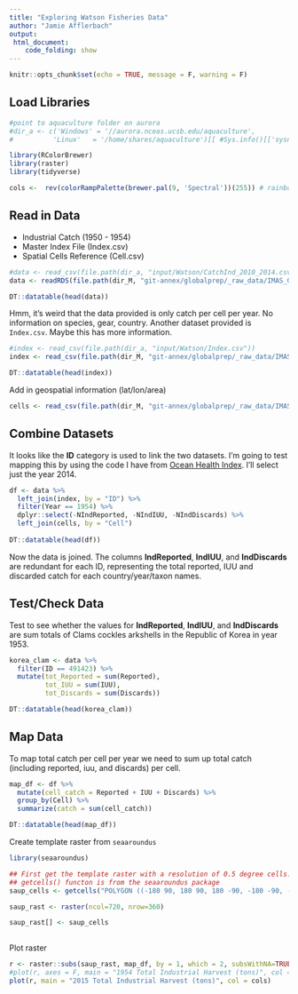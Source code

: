 ```yaml
---
title: "Exploring Watson Fisheries Data"
author: "Jamie Afflerbach"
output:
 html_document:
    code_folding: show
---
```


```r
knitr::opts_chunk$set(echo = TRUE, message = F, warning = F)
```

## Load Libraries
```r
#point to aquaculture folder on aurora
#dir_a <- c('Windows' = '//aurora.nceas.ucsb.edu/aquaculture',
#          'Linux'   = '/home/shares/aquaculture')[[ #Sys.info()[['sysname']] ]]

library(RColorBrewer)
library(raster)
library(tidyverse)

cols <-  rev(colorRampPalette(brewer.pal(9, 'Spectral'))(255)) # rainbow color scheme
```

## Read in Data

* Industrial Catch (1950 - 1954)
* Master Index File (Index.csv)
* Spatial Cells Reference (Cell.csv)

```r
#data <- read_csv(file.path(dir_a, "input/Watson/CatchInd_2010_2014.csv"))
data <- readRDS(file.path(dir_M, "git-annex/globalprep/_raw_data/IMAS_GlobalFisheriesLandings/d2018/CatchInd_1950_1954.rds"))

DT::datatable(head(data))
```

Hmm, it's weird that the data provided is only catch per cell per year. No information on species, gear, country. Another dataset provided is `Index.csv`. Maybe this has more information.

```r
#index <- read_csv(file.path(dir_a, "input/Watson/Index.csv"))
index <- read_csv(file.path(dir_M, "git-annex/globalprep/_raw_data/IMAS_GlobalFisheriesLandings/d2018/Index.csv"))

DT::datatable(head(index))
```

Add in geospatial information (lat/lon/area)

```r

cells <- read_csv(file.path(dir_M, "git-annex/globalprep/_raw_data/IMAS_GlobalFisheriesLandings/d2018/Cells.csv"))

```


## Combine Datasets

It looks like the **ID** category is used to link the two datasets. I'm going to test mapping this by using the code I have from [Ocean Health Index](https://mazu.nceas.ucsb.edu/rstudio/files/github/ohiprep_v2018/globalprep/prs_fish/v2017/fishing_pressure_layers.html). I'll select just the year 2014.

```r
df <- data %>%
  left_join(index, by = "ID") %>%
  filter(Year == 1954) %>%
  dplyr::select(-NIndReported, -NIndIUU, -NIndDiscards) %>% 
  left_join(cells, by = "Cell")
  
DT::datatable(head(df))
```

Now the data is joined. The columns **IndReported**, **IndIUU**, and **IndDiscards** are redundant for each ID, representing the total reported, IUU and discarded catch for each country/year/taxon names.


## Test/Check Data

Test to see whether the values for **IndReported**, **IndIUU**, and **IndDiscards** are sum totals of Clams cockles arkshells in the Republic of Korea in year 1953.
```r
korea_clam <- data %>% 
  filter(ID == 491423) %>% 
  mutate(tot_Reported = sum(Reported),
         tot_IUU = sum(IUU),
         tot_Discards = sum(Discards))

DT::datatable(head(korea_clam))
```

## Map Data

To map total catch per cell per year we need to sum up total catch (including reported, iuu, and discards) per cell.

```r

map_df <- df %>%
  mutate(cell_catch = Reported + IUU + Discards) %>%
  group_by(Cell) %>%
  summarize(catch = sum(cell_catch))

DT::datatable(head(map_df))

```

Create template raster from `seaaroundus`
```r
library(seaaroundus)

## First get the template raster with a resolution of 0.5 degree cells.
## getcells() functon is from the seaaroundus package
saup_cells <- getcells("POLYGON ((-180 90, 180 90, 180 -90, -180 -90, -180 90))")

saup_rast <- raster(ncol=720, nrow=360)

saup_rast[] <- saup_cells
  
```

Plot raster
```r

r <- raster::subs(saup_rast, map_df, by = 1, which = 2, subsWithNA=TRUE) 
#plot(r, axes = F, main = "1954 Total Industrial Harvest (tons)", col = cols)
plot(r, main = "2015 Total Industrial Harvest (tons)", col = cols)

```


